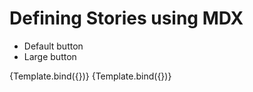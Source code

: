 
<Meta title="MDX/Button" component={Button} />

# Defining Stories using MDX

* Default button
* Large button


<Canvas>
    <Story name="Default" args={{ 
        label: 'Submit' 
    }}>
        {Template.bind({})}
    </Story>
    <Story name="Large Gray" args={{ 
        label: 'Submit',
        size: 'large',
        backgroundColor: '#efefef'
    }}>
        {Template.bind({})}
    </Story>
</Canvas>